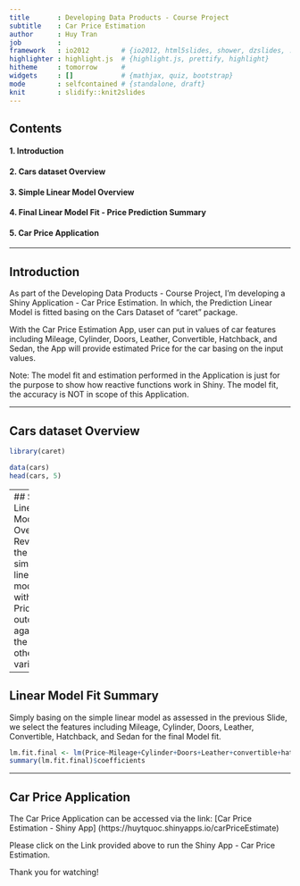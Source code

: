```yaml
---
title       : Developing Data Products - Course Project
subtitle    : Car Price Estimation
author      : Huy Tran
job         : 
framework   : io2012        # {io2012, html5slides, shower, dzslides, ...}
highlighter : highlight.js  # {highlight.js, prettify, highlight}
hitheme     : tomorrow      # 
widgets     : []            # {mathjax, quiz, bootstrap}
mode        : selfcontained # {standalone, draft}
knit        : slidify::knit2slides
---
```


## Contents

#### 1. Introduction
#### 2. Cars dataset Overview
#### 3. Simple Linear Model Overview
#### 4. Final Linear Model Fit - Price Prediction Summary
#### 5. Car Price Application

---

## Introduction

As part of the Developing Data Products - Course Project, I'm developing a Shiny Application - Car Price Estimation. In which, the Prediction Linear Model is fitted basing on the Cars Dataset of "caret" package. 

With the Car Price Estimation App, user can put in values of car features including Mileage, Cylinder, Doors, Leather, Convertible, Hatchback, and Sedan, the App will provide estimated Price for the car basing on the input values.

Note: The model fit and estimation performed in the Application is just for the purpose to show how reactive functions work in Shiny. The model fit, the accuracy is NOT in scope of this Application.

---

## Cars dataset Overview

```r
library(caret)
```

```r
data(cars)
head(cars, 5)
```


--- 
## Simple Linear Model Overview
Reviewing the simple linear model with the Price outcome against the rest of other variables.
```r
lm.fit <- lm(Price~., data=cars)
summary(lm.fit)$coefficients
```

---

## Linear Model Fit Summary

Simply basing on the simple linear model as assessed in the previous Slide, we select the features including Mileage, Cylinder, Doors, Leather, Convertible, Hatchback, and Sedan for the final Model fit. 

```r
lm.fit.final <- lm(Price~Mileage+Cylinder+Doors+Leather+convertible+hatchback+sedan, data=cars)
summary(lm.fit.final)$coefficients
```

---

## Car Price Application

The Car Price Application can be accessed via the link: [Car Price Estimation - Shiny App] (https://huytquoc.shinyapps.io/carPriceEstimate)

Please click on the Link provided above to run the Shiny App - Car Price Estimation.

Thank you for watching!